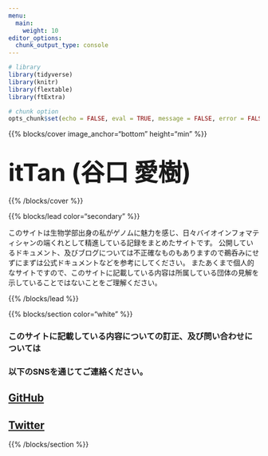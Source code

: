 ```yaml
---
menu:
  main:
    weight: 10
editor_options: 
  chunk_output_type: console
---
```



```r
# library
library(tidyverse)
library(knitr)
library(flextable)
library(ftExtra)

# chunk option
opts_chunk$set(echo = FALSE, eval = TRUE, message = FALSE, error = FALSE, warning = FALSE, cache = TRUE)
```


{{% blocks/cover image_anchor="bottom" height="min" %}}

## <font size="10"> **itTan (谷口 愛樹)** </font>

{{% /blocks/cover %}}


{{% blocks/lead color="secondary" %}}

このサイトは生物学部出身の私がゲノムに魅力を感じ、日々バイオインフォマティシャンの端くれとして精進している記録をまとめたサイトです。 公開しているドキュメント、及びブログについては不正確なものもありますので鵜呑みにせずにまずは公式ドキュメントなどを参考にしてください。 またあくまで個人的なサイトですので、このサイトに記載している内容は所属している団体の見解を示していることではないことをご理解ください。

{{% /blocks/lead %}}


{{% blocks/section color="white" %}}
<div class="container text-center">
  <h3>このサイトに記載している内容についての訂正、及び問い合わせについては</h3>
  <h3>以下のSNSを通じてご連絡ください。</h3>
  <a href="https://github.com/itTan-git/itTan-blog/issues">
    <h2><i class="fab fa-github ml-4 "></i> GitHub </h2>
  </a>
  <a href="https://twitter.com/itTan_bact">
    <h2><i class="fab fa-twitter ml-4 "></i> Twitter </h2>
  </a>
</div>
{{% /blocks/section %}}


